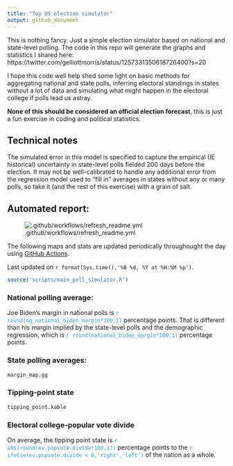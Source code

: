 ```yaml
---
title: "Toy US election simulator"
output: github_document
---
```


This is nothing fancy. Just a simple election simulator based on national and state-level polling. The code in this repo will generate the graphs and statistics I shared here: https://twitter.com/gelliottmorris/status/1257331350618726400?s=20

I hope this code well help shed some light on basic methods for aggregating national and state polls, inferring electoral standings in states without a lot of data and simulating what might happen in the electoral college if polls lead us astray. 

**None of this should be considered an official election forecast**, this is just a fun exercise in coding and political statistics.

## Technical notes

The simulated error in this model is specified to capture the empirical (IE historical) uncertainty in state-level polls fielded 200 days before the election. It may not be well-calibrated to handle any additional error from the regression model used to "fill in" averages in states without any or many polls, so take it (and the rest of this exercise) with a grain of salt.

## Automated report:

![.github/workflows/refresh_readme.yml](https://github.com/elliottmorris/toy-us-election-simulator/workflows/.github/workflows/refresh_readme.yml/badge.svg)

The following maps and stats are updated periodically throughought the day using [GitHub Actions](https://github.com/features/actions).

Last updated on `r format(Sys.time(),'%B %d, %Y at %H:%M %p')`.


```r
source('scripts/main_poll_simulator.R')
```

### National polling average:
Joe Biden's margin in national polls is <span style="color: #3498DB;">`r round(og_national_biden_margin*100,1)`</span> percentage points. That is different than his margin implied by the state-level polls and the demographic regression, which is <span style="color: #3498DB;">`r round(national_biden_margin*100,1)`</span> percentage points.

### State polling averages:
```r
margin_map.gg
```


### Tipping-point state
```r
tipping_point.kable
```

### Electoral college-popular vote divide

On average, the tipping point state is <span style="color: #3498DB;">`r abs(round(ev.popvote.divide*100,1))`</span> percentage points to the <span style="color: #3498DB;">`r ifelse(ev.popvote.divide < 0,'right','left')`</span> of the nation as a whole.

